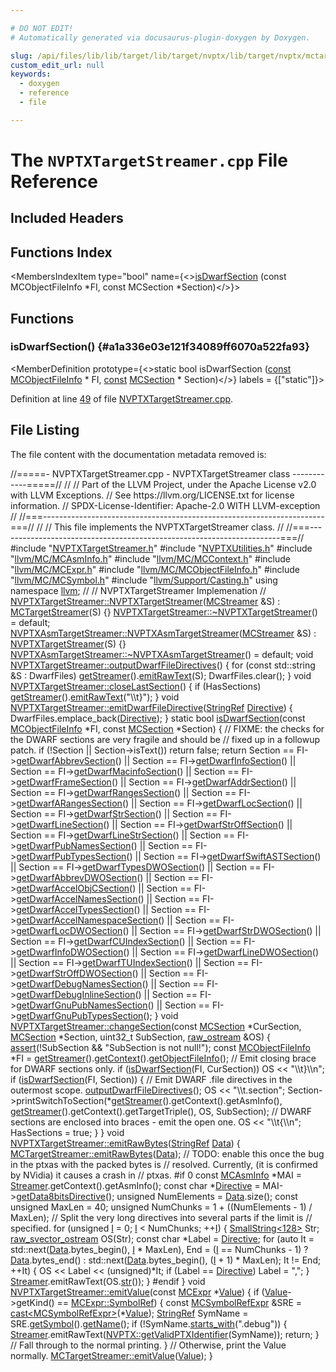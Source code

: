 ```yaml
---

# DO NOT EDIT!
# Automatically generated via docusaurus-plugin-doxygen by Doxygen.

slug: /api/files/lib/lib/target/lib/target/nvptx/lib/target/nvptx/mctargetdesc/nvptxtargetstreamer-cpp
custom_edit_url: null
keywords:
  - doxygen
  - reference
  - file

---
```





# The `NVPTXTargetStreamer.cpp` File Reference

<DoxygenPage pluginConfig={pluginConfig}>



## Included Headers

<IncludesList>
<IncludesListItem
  filePath="NVPTXTargetStreamer.h"
  permalink="/docs/api/files/lib/lib/target/lib/target/nvptx/lib/target/nvptx/mctargetdesc/nvptxtargetstreamer-h"
  isLocal="true" />
<IncludesListItem
  filePath="NVPTXUtilities.h"
  permalink="/docs/api/files/lib/lib/target/lib/target/nvptx/nvptxutilities-h"
  isLocal="true" />
<IncludesListItem
  filePath="llvm/MC/MCAsmInfo.h"
  permalink="/docs/api/files/include/include/llvm/include/llvm/mc/mcasminfo-h"
  isLocal="true" />
<IncludesListItem
  filePath="llvm/MC/MCContext.h"
  permalink="/docs/api/files/include/include/llvm/include/llvm/mc/mccontext-h"
  isLocal="true" />
<IncludesListItem
  filePath="llvm/MC/MCExpr.h"
  permalink="/docs/api/files/include/include/llvm/include/llvm/mc/mcexpr-h"
  isLocal="true" />
<IncludesListItem
  filePath="llvm/MC/MCObjectFileInfo.h"
  permalink="/docs/api/files/include/include/llvm/include/llvm/mc/mcobjectfileinfo-h"
  isLocal="true" />
<IncludesListItem
  filePath="llvm/MC/MCSymbol.h"
  permalink="/docs/api/files/include/include/llvm/include/llvm/mc/mcsymbol-h"
  isLocal="true" />
<IncludesListItem
  filePath="llvm/Support/Casting.h"
  permalink="/docs/api/files/include/include/llvm/include/llvm/support/casting-h"
  isLocal="true" />
</IncludesList>

## Functions Index

<MembersIndex>

<MembersIndexItem
  type="bool"
  name={<><a href="#a1a336e03e121f34089ff6070a522fa93">isDwarfSection</a> (const MCObjectFileInfo &#42;FI, const MCSection &#42;Section)</>}>
</MembersIndexItem>

</MembersIndex>


<SectionDefinition>

## Functions

### isDwarfSection() {#a1a336e03e121f34089ff6070a522fa93}

<MemberDefinition
  prototype={<>static bool isDwarfSection (<a href="/docs/api/files/lib/lib/target/lib/target/aarch64/aarch64promoteconstant-cpp/#a90f8350fecae261c25be85d38b451bff">const</a> <a href="/docs/api/classes/llvm/mcobjectfileinfo">MCObjectFileInfo</a> &#42; FI, <a href="/docs/api/files/lib/lib/target/lib/target/aarch64/aarch64promoteconstant-cpp/#a90f8350fecae261c25be85d38b451bff">const</a> <a href="/docs/api/classes/llvm/mcsection">MCSection</a> &#42; Section)</>}
  labels = {["static"]}>

Definition at line <a href="#l00049">49</a> of file <a href="/docs/api/files/lib/lib/target/lib/target/nvptx/lib/target/nvptx/mctargetdesc/nvptxtargetstreamer-cpp">NVPTXTargetStreamer.cpp</a>.
</MemberDefinition>

</SectionDefinition>

## File Listing

The file content with the documentation metadata removed is:

<ProgramListing>

<Link id="l00001" /><CodeLine lineNumber="1"><span class="doxyHighlightComment">//=====- NVPTXTargetStreamer.cpp - NVPTXTargetStreamer class ------------=====//</span></CodeLine>
<Link id="l00002" /><CodeLine lineNumber="2"><span class="doxyHighlightComment">//</span></CodeLine>
<Link id="l00003" /><CodeLine lineNumber="3"><span class="doxyHighlightComment">// Part of the LLVM Project, under the Apache License v2.0 with LLVM Exceptions.</span></CodeLine>
<Link id="l00004" /><CodeLine lineNumber="4"><span class="doxyHighlightComment">// See https://llvm.org/LICENSE.txt for license information.</span></CodeLine>
<Link id="l00005" /><CodeLine lineNumber="5"><span class="doxyHighlightComment">// SPDX-License-Identifier: Apache-2.0 WITH LLVM-exception</span></CodeLine>
<Link id="l00006" /><CodeLine lineNumber="6"><span class="doxyHighlightComment">//</span></CodeLine>
<Link id="l00007" /><CodeLine lineNumber="7"><span class="doxyHighlightComment">//===----------------------------------------------------------------------===//</span></CodeLine>
<Link id="l00008" /><CodeLine lineNumber="8"><span class="doxyHighlightComment">//</span></CodeLine>
<Link id="l00009" /><CodeLine lineNumber="9"><span class="doxyHighlightComment">// This file implements the NVPTXTargetStreamer class.</span></CodeLine>
<Link id="l00010" /><CodeLine lineNumber="10"><span class="doxyHighlightComment">//</span></CodeLine>
<Link id="l00011" /><CodeLine lineNumber="11"><span class="doxyHighlightComment">//===----------------------------------------------------------------------===//</span></CodeLine>
<Link id="l00012" /><CodeLine lineNumber="12"></CodeLine>
<Link id="l00013" /><CodeLine lineNumber="13"><span class="doxyHighlightPreprocessor">#include &quot;<a href="/docs/api/files/lib/lib/target/lib/target/nvptx/lib/target/nvptx/mctargetdesc/nvptxtargetstreamer-h">NVPTXTargetStreamer.h</a>&quot;</span></CodeLine>
<Link id="l00014" /><CodeLine lineNumber="14"><span class="doxyHighlightPreprocessor">#include &quot;<a href="/docs/api/files/lib/lib/target/lib/target/nvptx/nvptxutilities-h">NVPTXUtilities.h</a>&quot;</span></CodeLine>
<Link id="l00015" /><CodeLine lineNumber="15"><span class="doxyHighlightPreprocessor">#include &quot;<a href="/docs/api/files/include/include/llvm/include/llvm/mc/mcasminfo-h">llvm/MC/MCAsmInfo.h</a>&quot;</span></CodeLine>
<Link id="l00016" /><CodeLine lineNumber="16"><span class="doxyHighlightPreprocessor">#include &quot;<a href="/docs/api/files/include/include/llvm/include/llvm/mc/mccontext-h">llvm/MC/MCContext.h</a>&quot;</span></CodeLine>
<Link id="l00017" /><CodeLine lineNumber="17"><span class="doxyHighlightPreprocessor">#include &quot;<a href="/docs/api/files/include/include/llvm/include/llvm/mc/mcexpr-h">llvm/MC/MCExpr.h</a>&quot;</span></CodeLine>
<Link id="l00018" /><CodeLine lineNumber="18"><span class="doxyHighlightPreprocessor">#include &quot;<a href="/docs/api/files/include/include/llvm/include/llvm/mc/mcobjectfileinfo-h">llvm/MC/MCObjectFileInfo.h</a>&quot;</span></CodeLine>
<Link id="l00019" /><CodeLine lineNumber="19"><span class="doxyHighlightPreprocessor">#include &quot;<a href="/docs/api/files/include/include/llvm/include/llvm/mc/mcsymbol-h">llvm/MC/MCSymbol.h</a>&quot;</span></CodeLine>
<Link id="l00020" /><CodeLine lineNumber="20"><span class="doxyHighlightPreprocessor">#include &quot;<a href="/docs/api/files/include/include/llvm/include/llvm/support/casting-h">llvm/Support/Casting.h</a>&quot;</span></CodeLine>
<Link id="l00021" /><CodeLine lineNumber="21"></CodeLine>
<Link id="l00022" /><CodeLine lineNumber="22"><span class="doxyHighlightKeyword">using namespace </span><span class="doxyHighlight"><a href="/docs/api/namespaces/llvm">llvm</a>;</span></CodeLine>
<Link id="l00023" /><CodeLine lineNumber="23"></CodeLine>
<Link id="l00024" /><CodeLine lineNumber="24"><span class="doxyHighlightComment">//</span></CodeLine>
<Link id="l00025" /><CodeLine lineNumber="25"><span class="doxyHighlightComment">// NVPTXTargetStreamer Implemenation</span></CodeLine>
<Link id="l00026" /><CodeLine lineNumber="26"><span class="doxyHighlightComment">//</span></CodeLine>
<Link id="l00027" /><CodeLine lineNumber="27" lineLink="/docs/api/classes/llvm/nvptxtargetstreamer/#a4fc92ba4943471d9caefea6892cab1b5"><span class="doxyHighlight"><a href="/docs/api/classes/llvm/nvptxtargetstreamer/#a4fc92ba4943471d9caefea6892cab1b5">NVPTXTargetStreamer::NVPTXTargetStreamer</a>(<a href="/docs/api/classes/llvm/mcstreamer">MCStreamer</a> &amp;S) : <a href="/docs/api/classes/llvm/mctargetstreamer/#acfff4f9a518231ee043200a694fcbafa">MCTargetStreamer</a>(S) &#123;&#125;</span></CodeLine>
<Link id="l00028" /><CodeLine lineNumber="28"><span class="doxyHighlight"><a href="/docs/api/classes/llvm/nvptxtargetstreamer/#ab85cdc79d820f6a76efed688f49bf264">NVPTXTargetStreamer::~NVPTXTargetStreamer</a>() = </span><span class="doxyHighlightKeywordFlow">default</span><span class="doxyHighlight">;</span></CodeLine>
<Link id="l00029" /><CodeLine lineNumber="29"></CodeLine>
<Link id="l00030" /><CodeLine lineNumber="30" lineLink="/docs/api/classes/llvm/nvptxasmtargetstreamer/#a880e8af869f926d6d83f357ea650c282"><span class="doxyHighlight"><a href="/docs/api/classes/llvm/nvptxasmtargetstreamer/#a880e8af869f926d6d83f357ea650c282">NVPTXAsmTargetStreamer::NVPTXAsmTargetStreamer</a>(<a href="/docs/api/classes/llvm/mcstreamer">MCStreamer</a> &amp;S)</span></CodeLine>
<Link id="l00031" /><CodeLine lineNumber="31"><span class="doxyHighlight">    : <a href="/docs/api/classes/llvm/nvptxtargetstreamer/#a4fc92ba4943471d9caefea6892cab1b5">NVPTXTargetStreamer</a>(S) &#123;&#125;</span></CodeLine>
<Link id="l00032" /><CodeLine lineNumber="32"><span class="doxyHighlight"><a href="/docs/api/classes/llvm/nvptxasmtargetstreamer/#a82a18add85b4e08d4419f499313d5af8">NVPTXAsmTargetStreamer::~NVPTXAsmTargetStreamer</a>() = </span><span class="doxyHighlightKeywordFlow">default</span><span class="doxyHighlight">;</span></CodeLine>
<Link id="l00033" /><CodeLine lineNumber="33"></CodeLine>
<Link id="l00034" /><CodeLine lineNumber="34" lineLink="/docs/api/classes/llvm/nvptxtargetstreamer/#a842bdc7907a4a2f22892f197cc10e6ff"><span class="doxyHighlightKeywordType">void</span><span class="doxyHighlight"> <a href="/docs/api/classes/llvm/nvptxtargetstreamer/#a842bdc7907a4a2f22892f197cc10e6ff">NVPTXTargetStreamer::outputDwarfFileDirectives</a>() &#123;</span></CodeLine>
<Link id="l00035" /><CodeLine lineNumber="35"><span class="doxyHighlight">  </span><span class="doxyHighlightKeywordFlow">for</span><span class="doxyHighlight"> (</span><span class="doxyHighlightKeyword">const</span><span class="doxyHighlight"> std::string &amp;S : DwarfFiles)</span></CodeLine>
<Link id="l00036" /><CodeLine lineNumber="36"><span class="doxyHighlight">    <a href="/docs/api/classes/llvm/mctargetstreamer/#aae0550266742eb14bea527b1e6f6300a">getStreamer</a>().<a href="/docs/api/classes/llvm/mcstreamer/#ae5807cb4b1f712252faa7d31f9d19815">emitRawText</a>(S);</span></CodeLine>
<Link id="l00037" /><CodeLine lineNumber="37"><span class="doxyHighlight">  DwarfFiles.clear();</span></CodeLine>
<Link id="l00038" /><CodeLine lineNumber="38"><span class="doxyHighlight">&#125;</span></CodeLine>
<Link id="l00039" /><CodeLine lineNumber="39"></CodeLine>
<Link id="l00040" /><CodeLine lineNumber="40" lineLink="/docs/api/classes/llvm/nvptxtargetstreamer/#adb5ac57549aefcb26369577e15a0827e"><span class="doxyHighlightKeywordType">void</span><span class="doxyHighlight"> <a href="/docs/api/classes/llvm/nvptxtargetstreamer/#adb5ac57549aefcb26369577e15a0827e">NVPTXTargetStreamer::closeLastSection</a>() &#123;</span></CodeLine>
<Link id="l00041" /><CodeLine lineNumber="41"><span class="doxyHighlight">  </span><span class="doxyHighlightKeywordFlow">if</span><span class="doxyHighlight"> (HasSections)</span></CodeLine>
<Link id="l00042" /><CodeLine lineNumber="42"><span class="doxyHighlight">    <a href="/docs/api/classes/llvm/mctargetstreamer/#aae0550266742eb14bea527b1e6f6300a">getStreamer</a>().<a href="/docs/api/classes/llvm/mcstreamer/#ae5807cb4b1f712252faa7d31f9d19815">emitRawText</a>(</span><span class="doxyHighlightStringLiteral">&quot;\\t&#125;&quot;</span><span class="doxyHighlight">);</span></CodeLine>
<Link id="l00043" /><CodeLine lineNumber="43"><span class="doxyHighlight">&#125;</span></CodeLine>
<Link id="l00044" /><CodeLine lineNumber="44"></CodeLine>
<Link id="l00045" /><CodeLine lineNumber="45" lineLink="/docs/api/classes/llvm/nvptxtargetstreamer/#a198691ea70afd22bfeb5e0830923beba"><span class="doxyHighlightKeywordType">void</span><span class="doxyHighlight"> <a href="/docs/api/classes/llvm/nvptxtargetstreamer/#a198691ea70afd22bfeb5e0830923beba">NVPTXTargetStreamer::emitDwarfFileDirective</a>(<a href="/docs/api/classes/llvm/stringref">StringRef</a> <a href="/docs/api/classes/llvm/directive">Directive</a>) &#123;</span></CodeLine>
<Link id="l00046" /><CodeLine lineNumber="46"><span class="doxyHighlight">  DwarfFiles.emplace&#95;back(<a href="/docs/api/classes/llvm/directive">Directive</a>);</span></CodeLine>
<Link id="l00047" /><CodeLine lineNumber="47"><span class="doxyHighlight">&#125;</span></CodeLine>
<Link id="l00048" /><CodeLine lineNumber="48"></CodeLine>
<Link id="l00049" /><CodeLine lineNumber="49" lineLink="#a1a336e03e121f34089ff6070a522fa93"><span class="doxyHighlightKeyword">static</span><span class="doxyHighlight"> </span><span class="doxyHighlightKeywordType">bool</span><span class="doxyHighlight"> <a href="#a1a336e03e121f34089ff6070a522fa93">isDwarfSection</a>(</span><span class="doxyHighlightKeyword">const</span><span class="doxyHighlight"> <a href="/docs/api/classes/llvm/mcobjectfileinfo">MCObjectFileInfo</a> &#42;FI,</span></CodeLine>
<Link id="l00050" /><CodeLine lineNumber="50"><span class="doxyHighlight">                           </span><span class="doxyHighlightKeyword">const</span><span class="doxyHighlight"> <a href="/docs/api/classes/llvm/mcsection">MCSection</a> &#42;Section) &#123;</span></CodeLine>
<Link id="l00051" /><CodeLine lineNumber="51"><span class="doxyHighlight">  </span><span class="doxyHighlightComment">// FIXME: the checks for the DWARF sections are very fragile and should be</span></CodeLine>
<Link id="l00052" /><CodeLine lineNumber="52"><span class="doxyHighlight">  </span><span class="doxyHighlightComment">// fixed up in a followup patch.</span></CodeLine>
<Link id="l00053" /><CodeLine lineNumber="53"><span class="doxyHighlight">  </span><span class="doxyHighlightKeywordFlow">if</span><span class="doxyHighlight"> (!Section || Section-&gt;isText())</span></CodeLine>
<Link id="l00054" /><CodeLine lineNumber="54"><span class="doxyHighlight">    </span><span class="doxyHighlightKeywordFlow">return</span><span class="doxyHighlight"> </span><span class="doxyHighlightKeyword">false</span><span class="doxyHighlight">;</span></CodeLine>
<Link id="l00055" /><CodeLine lineNumber="55"><span class="doxyHighlight">  </span><span class="doxyHighlightKeywordFlow">return</span><span class="doxyHighlight"> Section == FI-&gt;<a href="/docs/api/classes/llvm/mcobjectfileinfo/#ac10c6a9d85782db274d19ef8f828d9fc">getDwarfAbbrevSection</a>() ||</span></CodeLine>
<Link id="l00056" /><CodeLine lineNumber="56"><span class="doxyHighlight">         Section == FI-&gt;<a href="/docs/api/classes/llvm/mcobjectfileinfo/#a82d739b35c6534d476fc5bf7d2ee57cb">getDwarfInfoSection</a>() ||</span></CodeLine>
<Link id="l00057" /><CodeLine lineNumber="57"><span class="doxyHighlight">         Section == FI-&gt;<a href="/docs/api/classes/llvm/mcobjectfileinfo/#ae04d121e734cd5ad456233e5d6ebbb3c">getDwarfMacinfoSection</a>() ||</span></CodeLine>
<Link id="l00058" /><CodeLine lineNumber="58"><span class="doxyHighlight">         Section == FI-&gt;<a href="/docs/api/classes/llvm/mcobjectfileinfo/#a8357c20a6fa8dd32020a98ed65971587">getDwarfFrameSection</a>() ||</span></CodeLine>
<Link id="l00059" /><CodeLine lineNumber="59"><span class="doxyHighlight">         Section == FI-&gt;<a href="/docs/api/classes/llvm/mcobjectfileinfo/#a7dd91b8042158479671aa8f357fd5f62">getDwarfAddrSection</a>() ||</span></CodeLine>
<Link id="l00060" /><CodeLine lineNumber="60"><span class="doxyHighlight">         Section == FI-&gt;<a href="/docs/api/classes/llvm/mcobjectfileinfo/#a31df4edd580fc4f6e43318cd9c5ed5bc">getDwarfRangesSection</a>() ||</span></CodeLine>
<Link id="l00061" /><CodeLine lineNumber="61"><span class="doxyHighlight">         Section == FI-&gt;<a href="/docs/api/classes/llvm/mcobjectfileinfo/#ae17df2cce5c5b2cb1688d22f2d90820c">getDwarfARangesSection</a>() ||</span></CodeLine>
<Link id="l00062" /><CodeLine lineNumber="62"><span class="doxyHighlight">         Section == FI-&gt;<a href="/docs/api/classes/llvm/mcobjectfileinfo/#ae7548b994352e41c0a628936d3f75c61">getDwarfLocSection</a>() ||</span></CodeLine>
<Link id="l00063" /><CodeLine lineNumber="63"><span class="doxyHighlight">         Section == FI-&gt;<a href="/docs/api/classes/llvm/mcobjectfileinfo/#a5915c91abcb7f7eb43cae094ec8b4ec7">getDwarfStrSection</a>() ||</span></CodeLine>
<Link id="l00064" /><CodeLine lineNumber="64"><span class="doxyHighlight">         Section == FI-&gt;<a href="/docs/api/classes/llvm/mcobjectfileinfo/#a82d3abaa97d9734f17bdd52cfdf00fb7">getDwarfLineSection</a>() ||</span></CodeLine>
<Link id="l00065" /><CodeLine lineNumber="65"><span class="doxyHighlight">         Section == FI-&gt;<a href="/docs/api/classes/llvm/mcobjectfileinfo/#a3d677a1ab07bb4796933369f69396459">getDwarfStrOffSection</a>() ||</span></CodeLine>
<Link id="l00066" /><CodeLine lineNumber="66"><span class="doxyHighlight">         Section == FI-&gt;<a href="/docs/api/classes/llvm/mcobjectfileinfo/#a5e2906ef9fe9b6b1bef3e104b1519cd0">getDwarfLineStrSection</a>() ||</span></CodeLine>
<Link id="l00067" /><CodeLine lineNumber="67"><span class="doxyHighlight">         Section == FI-&gt;<a href="/docs/api/classes/llvm/mcobjectfileinfo/#a49eb3fca43b2ceca3ff8c706fae7ddab">getDwarfPubNamesSection</a>() ||</span></CodeLine>
<Link id="l00068" /><CodeLine lineNumber="68"><span class="doxyHighlight">         Section == FI-&gt;<a href="/docs/api/classes/llvm/mcobjectfileinfo/#a97622da3f5114dfa0bb2f2285bf37cea">getDwarfPubTypesSection</a>() ||</span></CodeLine>
<Link id="l00069" /><CodeLine lineNumber="69"><span class="doxyHighlight">         Section == FI-&gt;<a href="/docs/api/classes/llvm/mcobjectfileinfo/#ac28a6e4a483c4c56f254884ed9024648">getDwarfSwiftASTSection</a>() ||</span></CodeLine>
<Link id="l00070" /><CodeLine lineNumber="70"><span class="doxyHighlight">         Section == FI-&gt;<a href="/docs/api/classes/llvm/mcobjectfileinfo/#a47aba8387dcc1520ee5846c047be762d">getDwarfTypesDWOSection</a>() ||</span></CodeLine>
<Link id="l00071" /><CodeLine lineNumber="71"><span class="doxyHighlight">         Section == FI-&gt;<a href="/docs/api/classes/llvm/mcobjectfileinfo/#ab7b38278009d729724c809dcbc9d5b4f">getDwarfAbbrevDWOSection</a>() ||</span></CodeLine>
<Link id="l00072" /><CodeLine lineNumber="72"><span class="doxyHighlight">         Section == FI-&gt;<a href="/docs/api/classes/llvm/mcobjectfileinfo/#ae1a65d3a4229133502a782ab58741e60">getDwarfAccelObjCSection</a>() ||</span></CodeLine>
<Link id="l00073" /><CodeLine lineNumber="73"><span class="doxyHighlight">         Section == FI-&gt;<a href="/docs/api/classes/llvm/mcobjectfileinfo/#ab0a98f2924de06f55315c207f3c0eac1">getDwarfAccelNamesSection</a>() ||</span></CodeLine>
<Link id="l00074" /><CodeLine lineNumber="74"><span class="doxyHighlight">         Section == FI-&gt;<a href="/docs/api/classes/llvm/mcobjectfileinfo/#a0f1b3ba79882a148045283d71753897a">getDwarfAccelTypesSection</a>() ||</span></CodeLine>
<Link id="l00075" /><CodeLine lineNumber="75"><span class="doxyHighlight">         Section == FI-&gt;<a href="/docs/api/classes/llvm/mcobjectfileinfo/#a38d14819d39b592f82540549231ed94e">getDwarfAccelNamespaceSection</a>() ||</span></CodeLine>
<Link id="l00076" /><CodeLine lineNumber="76"><span class="doxyHighlight">         Section == FI-&gt;<a href="/docs/api/classes/llvm/mcobjectfileinfo/#ae0c42bab7cf6d48b020adbec53263a2c">getDwarfLocDWOSection</a>() ||</span></CodeLine>
<Link id="l00077" /><CodeLine lineNumber="77"><span class="doxyHighlight">         Section == FI-&gt;<a href="/docs/api/classes/llvm/mcobjectfileinfo/#aa89ba1b4a04c6aab9e36521b0af3212e">getDwarfStrDWOSection</a>() ||</span></CodeLine>
<Link id="l00078" /><CodeLine lineNumber="78"><span class="doxyHighlight">         Section == FI-&gt;<a href="/docs/api/classes/llvm/mcobjectfileinfo/#adc1a8b3a5ab5c4c460feb4a00dd2a71c">getDwarfCUIndexSection</a>() ||</span></CodeLine>
<Link id="l00079" /><CodeLine lineNumber="79"><span class="doxyHighlight">         Section == FI-&gt;<a href="/docs/api/classes/llvm/mcobjectfileinfo/#a3d9643e39995d567cfd19465abcfabaf">getDwarfInfoDWOSection</a>() ||</span></CodeLine>
<Link id="l00080" /><CodeLine lineNumber="80"><span class="doxyHighlight">         Section == FI-&gt;<a href="/docs/api/classes/llvm/mcobjectfileinfo/#a3b7d7a8e94a349e8343c52c9759bceb4">getDwarfLineDWOSection</a>() ||</span></CodeLine>
<Link id="l00081" /><CodeLine lineNumber="81"><span class="doxyHighlight">         Section == FI-&gt;<a href="/docs/api/classes/llvm/mcobjectfileinfo/#a6f7b6409e225107d1b3e430471b80c50">getDwarfTUIndexSection</a>() ||</span></CodeLine>
<Link id="l00082" /><CodeLine lineNumber="82"><span class="doxyHighlight">         Section == FI-&gt;<a href="/docs/api/classes/llvm/mcobjectfileinfo/#a2be455ebf2215c76244c7d1cc4697492">getDwarfStrOffDWOSection</a>() ||</span></CodeLine>
<Link id="l00083" /><CodeLine lineNumber="83"><span class="doxyHighlight">         Section == FI-&gt;<a href="/docs/api/classes/llvm/mcobjectfileinfo/#a7031b56e11bd03c7a1f7ab2e68d5d095">getDwarfDebugNamesSection</a>() ||</span></CodeLine>
<Link id="l00084" /><CodeLine lineNumber="84"><span class="doxyHighlight">         Section == FI-&gt;<a href="/docs/api/classes/llvm/mcobjectfileinfo/#a9ba4c71757b3cefaeefeb6d440d0ee91">getDwarfDebugInlineSection</a>() ||</span></CodeLine>
<Link id="l00085" /><CodeLine lineNumber="85"><span class="doxyHighlight">         Section == FI-&gt;<a href="/docs/api/classes/llvm/mcobjectfileinfo/#a29cddb4a82114802b9020d33d7e4dbd8">getDwarfGnuPubNamesSection</a>() ||</span></CodeLine>
<Link id="l00086" /><CodeLine lineNumber="86"><span class="doxyHighlight">         Section == FI-&gt;<a href="/docs/api/classes/llvm/mcobjectfileinfo/#a9eaa64fd2b7b36baec3fb81e574b6b8a">getDwarfGnuPubTypesSection</a>();</span></CodeLine>
<Link id="l00087" /><CodeLine lineNumber="87"><span class="doxyHighlight">&#125;</span></CodeLine>
<Link id="l00088" /><CodeLine lineNumber="88"></CodeLine>
<Link id="l00089" /><CodeLine lineNumber="89" lineLink="/docs/api/classes/llvm/nvptxtargetstreamer/#ab7ccb3b4d754b7e2ab62aca1113ab56d"><span class="doxyHighlightKeywordType">void</span><span class="doxyHighlight"> <a href="/docs/api/classes/llvm/nvptxtargetstreamer/#ab7ccb3b4d754b7e2ab62aca1113ab56d">NVPTXTargetStreamer::changeSection</a>(</span><span class="doxyHighlightKeyword">const</span><span class="doxyHighlight"> <a href="/docs/api/classes/llvm/mcsection">MCSection</a> &#42;CurSection,</span></CodeLine>
<Link id="l00090" /><CodeLine lineNumber="90"><span class="doxyHighlight">                                        <a href="/docs/api/classes/llvm/mcsection">MCSection</a> &#42;Section, uint32&#95;t SubSection,</span></CodeLine>
<Link id="l00091" /><CodeLine lineNumber="91"><span class="doxyHighlight">                                        <a href="/docs/api/classes/llvm/raw-ostream">raw&#95;ostream</a> &amp;OS) &#123;</span></CodeLine>
<Link id="l00092" /><CodeLine lineNumber="92"><span class="doxyHighlight">  <a href="/docs/api/files/lib/lib/target/lib/target/amdgpu/silowercontrolflow-cpp/#a4868c5d81c5ccc98c47aeab6244346a0">assert</a>(!SubSection &amp;&amp; </span><span class="doxyHighlightStringLiteral">&quot;SubSection is not null!&quot;</span><span class="doxyHighlight">);</span></CodeLine>
<Link id="l00093" /><CodeLine lineNumber="93"><span class="doxyHighlight">  </span><span class="doxyHighlightKeyword">const</span><span class="doxyHighlight"> <a href="/docs/api/classes/llvm/mcobjectfileinfo">MCObjectFileInfo</a> &#42;FI = <a href="/docs/api/classes/llvm/mctargetstreamer/#aae0550266742eb14bea527b1e6f6300a">getStreamer</a>().<a href="/docs/api/classes/llvm/mcstreamer/#a61c979932b890df773ce75013b76708b">getContext</a>().<a href="/docs/api/classes/llvm/mccontext/#a01d6d82d18a5da901c50a546932c4264">getObjectFileInfo</a>();</span></CodeLine>
<Link id="l00094" /><CodeLine lineNumber="94"><span class="doxyHighlight">  </span><span class="doxyHighlightComment">// Emit closing brace for DWARF sections only.</span></CodeLine>
<Link id="l00095" /><CodeLine lineNumber="95"><span class="doxyHighlight">  </span><span class="doxyHighlightKeywordFlow">if</span><span class="doxyHighlight"> (<a href="#a1a336e03e121f34089ff6070a522fa93">isDwarfSection</a>(FI, CurSection))</span></CodeLine>
<Link id="l00096" /><CodeLine lineNumber="96"><span class="doxyHighlight">    OS &lt;&lt; </span><span class="doxyHighlightStringLiteral">&quot;\\t&#125;\\n&quot;</span><span class="doxyHighlight">;</span></CodeLine>
<Link id="l00097" /><CodeLine lineNumber="97"><span class="doxyHighlight">  </span><span class="doxyHighlightKeywordFlow">if</span><span class="doxyHighlight"> (<a href="#a1a336e03e121f34089ff6070a522fa93">isDwarfSection</a>(FI, Section)) &#123;</span></CodeLine>
<Link id="l00098" /><CodeLine lineNumber="98"><span class="doxyHighlight">    </span><span class="doxyHighlightComment">// Emit DWARF .file directives in the outermost scope.</span></CodeLine>
<Link id="l00099" /><CodeLine lineNumber="99"><span class="doxyHighlight">    <a href="/docs/api/classes/llvm/nvptxtargetstreamer/#a842bdc7907a4a2f22892f197cc10e6ff">outputDwarfFileDirectives</a>();</span></CodeLine>
<Link id="l00100" /><CodeLine lineNumber="100"><span class="doxyHighlight">    OS &lt;&lt; </span><span class="doxyHighlightStringLiteral">&quot;\\t.section&quot;</span><span class="doxyHighlight">;</span></CodeLine>
<Link id="l00101" /><CodeLine lineNumber="101"><span class="doxyHighlight">    Section-&gt;printSwitchToSection(&#42;<a href="/docs/api/classes/llvm/mctargetstreamer/#aae0550266742eb14bea527b1e6f6300a">getStreamer</a>().getContext().getAsmInfo(),</span></CodeLine>
<Link id="l00102" /><CodeLine lineNumber="102"><span class="doxyHighlight">                                  <a href="/docs/api/classes/llvm/mctargetstreamer/#aae0550266742eb14bea527b1e6f6300a">getStreamer</a>().getContext().getTargetTriple(),</span></CodeLine>
<Link id="l00103" /><CodeLine lineNumber="103"><span class="doxyHighlight">                                  OS, SubSection);</span></CodeLine>
<Link id="l00104" /><CodeLine lineNumber="104"><span class="doxyHighlight">    </span><span class="doxyHighlightComment">// DWARF sections are enclosed into braces - emit the open one.</span></CodeLine>
<Link id="l00105" /><CodeLine lineNumber="105"><span class="doxyHighlight">    OS &lt;&lt; </span><span class="doxyHighlightStringLiteral">&quot;\\t&#123;\\n&quot;</span><span class="doxyHighlight">;</span></CodeLine>
<Link id="l00106" /><CodeLine lineNumber="106"><span class="doxyHighlight">    HasSections = </span><span class="doxyHighlightKeyword">true</span><span class="doxyHighlight">;</span></CodeLine>
<Link id="l00107" /><CodeLine lineNumber="107"><span class="doxyHighlight">  &#125;</span></CodeLine>
<Link id="l00108" /><CodeLine lineNumber="108"><span class="doxyHighlight">&#125;</span></CodeLine>
<Link id="l00109" /><CodeLine lineNumber="109"></CodeLine>
<Link id="l00110" /><CodeLine lineNumber="110" lineLink="/docs/api/classes/llvm/nvptxtargetstreamer/#a89b1d9f2451a16b36cb2ae1a3e335433"><span class="doxyHighlightKeywordType">void</span><span class="doxyHighlight"> <a href="/docs/api/classes/llvm/nvptxtargetstreamer/#a89b1d9f2451a16b36cb2ae1a3e335433">NVPTXTargetStreamer::emitRawBytes</a>(<a href="/docs/api/classes/llvm/stringref">StringRef</a> <a href="/docs/api/namespaces/llvm/#aa20539e89704d20b98b97e9c3feac934">Data</a>) &#123;</span></CodeLine>
<Link id="l00111" /><CodeLine lineNumber="111"><span class="doxyHighlight">  <a href="/docs/api/classes/llvm/mctargetstreamer/#ac4b91d37e671f74e4a67bef3ed4577f7">MCTargetStreamer::emitRawBytes</a>(<a href="/docs/api/namespaces/llvm/#aa20539e89704d20b98b97e9c3feac934">Data</a>);</span></CodeLine>
<Link id="l00112" /><CodeLine lineNumber="112"><span class="doxyHighlight">  </span><span class="doxyHighlightComment">// TODO: enable this once the bug in the ptxas with the packed bytes is</span></CodeLine>
<Link id="l00113" /><CodeLine lineNumber="113"><span class="doxyHighlight">  </span><span class="doxyHighlightComment">// resolved. Currently, (it is confirmed by NVidia) it causes a crash in</span></CodeLine>
<Link id="l00114" /><CodeLine lineNumber="114"><span class="doxyHighlight">  </span><span class="doxyHighlightComment">// ptxas.</span></CodeLine>
<Link id="l00115" /><CodeLine lineNumber="115"><span class="doxyHighlightPreprocessor">#if 0</span></CodeLine>
<Link id="l00116" /><CodeLine lineNumber="116"><span class="doxyHighlight">  </span><span class="doxyHighlightKeyword">const</span><span class="doxyHighlight"> <a href="/docs/api/classes/llvm/mcasminfo">MCAsmInfo</a> &#42;MAI = <a href="/docs/api/classes/llvm/mctargetstreamer/#ac5c639960b526c507f505f9e3ebb915d">Streamer</a>.getContext().getAsmInfo();</span></CodeLine>
<Link id="l00117" /><CodeLine lineNumber="117"><span class="doxyHighlight">  </span><span class="doxyHighlightKeyword">const</span><span class="doxyHighlight"> </span><span class="doxyHighlightKeywordType">char</span><span class="doxyHighlight"> &#42;<a href="/docs/api/classes/llvm/directive">Directive</a> = MAI-&gt;<a href="/docs/api/classes/llvm/mcasminfo/#a55a62003ef13b699236467b40d9d699e">getData8bitsDirective</a>();</span></CodeLine>
<Link id="l00118" /><CodeLine lineNumber="118"><span class="doxyHighlight">  </span><span class="doxyHighlightKeywordType">unsigned</span><span class="doxyHighlight"> NumElements = <a href="/docs/api/namespaces/llvm/#aa20539e89704d20b98b97e9c3feac934">Data</a>.size();</span></CodeLine>
<Link id="l00119" /><CodeLine lineNumber="119"><span class="doxyHighlight">  </span><span class="doxyHighlightKeyword">const</span><span class="doxyHighlight"> </span><span class="doxyHighlightKeywordType">unsigned</span><span class="doxyHighlight"> MaxLen = 40;</span></CodeLine>
<Link id="l00120" /><CodeLine lineNumber="120"><span class="doxyHighlight">  </span><span class="doxyHighlightKeywordType">unsigned</span><span class="doxyHighlight"> NumChunks = 1 + ((NumElements - 1) / MaxLen);</span></CodeLine>
<Link id="l00121" /><CodeLine lineNumber="121"><span class="doxyHighlight">  </span><span class="doxyHighlightComment">// Split the very long directives into several parts if the limit is</span></CodeLine>
<Link id="l00122" /><CodeLine lineNumber="122"><span class="doxyHighlight">  </span><span class="doxyHighlightComment">// specified.</span></CodeLine>
<Link id="l00123" /><CodeLine lineNumber="123"><span class="doxyHighlight">  </span><span class="doxyHighlightKeywordFlow">for</span><span class="doxyHighlight"> (</span><span class="doxyHighlightKeywordType">unsigned</span><span class="doxyHighlight"> <a href="/docs/api/files/lib/lib/support/md5-cpp/#ac0eafdc9ee161b71e7af98af736952fd">I</a> = 0; <a href="/docs/api/files/lib/lib/support/md5-cpp/#ac0eafdc9ee161b71e7af98af736952fd">I</a> &lt; NumChunks; ++<a href="/docs/api/files/lib/lib/support/md5-cpp/#ac0eafdc9ee161b71e7af98af736952fd">I</a>) &#123;</span></CodeLine>
<Link id="l00124" /><CodeLine lineNumber="124"><span class="doxyHighlight">    <a href="/docs/api/classes/llvm/smallstring">SmallString&lt;128&gt;</a> Str;</span></CodeLine>
<Link id="l00125" /><CodeLine lineNumber="125"><span class="doxyHighlight">    <a href="/docs/api/classes/llvm/raw-svector-ostream">raw&#95;svector&#95;ostream</a> OS(Str);</span></CodeLine>
<Link id="l00126" /><CodeLine lineNumber="126"></CodeLine>
<Link id="l00127" /><CodeLine lineNumber="127"><span class="doxyHighlight">    </span><span class="doxyHighlightKeyword">const</span><span class="doxyHighlight"> </span><span class="doxyHighlightKeywordType">char</span><span class="doxyHighlight"> &#42;Label = <a href="/docs/api/classes/llvm/directive">Directive</a>;</span></CodeLine>
<Link id="l00128" /><CodeLine lineNumber="128"><span class="doxyHighlight">    </span><span class="doxyHighlightKeywordFlow">for</span><span class="doxyHighlight"> (</span><span class="doxyHighlightKeyword">auto</span><span class="doxyHighlight"> It = std::next(<a href="/docs/api/namespaces/llvm/#aa20539e89704d20b98b97e9c3feac934">Data</a>.bytes&#95;begin(), <a href="/docs/api/files/lib/lib/support/md5-cpp/#ac0eafdc9ee161b71e7af98af736952fd">I</a> &#42; MaxLen),</span></CodeLine>
<Link id="l00129" /><CodeLine lineNumber="129"><span class="doxyHighlight">              End = (<a href="/docs/api/files/lib/lib/support/md5-cpp/#ac0eafdc9ee161b71e7af98af736952fd">I</a> == NumChunks - 1)</span></CodeLine>
<Link id="l00130" /><CodeLine lineNumber="130"><span class="doxyHighlight">                        ? <a href="/docs/api/namespaces/llvm/#aa20539e89704d20b98b97e9c3feac934">Data</a>.bytes&#95;end()</span></CodeLine>
<Link id="l00131" /><CodeLine lineNumber="131"><span class="doxyHighlight">                        : std::next(<a href="/docs/api/namespaces/llvm/#aa20539e89704d20b98b97e9c3feac934">Data</a>.bytes&#95;begin(), (<a href="/docs/api/files/lib/lib/support/md5-cpp/#ac0eafdc9ee161b71e7af98af736952fd">I</a> + 1) &#42; MaxLen);</span></CodeLine>
<Link id="l00132" /><CodeLine lineNumber="132"><span class="doxyHighlight">         It != End; ++It) &#123;</span></CodeLine>
<Link id="l00133" /><CodeLine lineNumber="133"><span class="doxyHighlight">      OS &lt;&lt; Label &lt;&lt; (unsigned)&#42;It;</span></CodeLine>
<Link id="l00134" /><CodeLine lineNumber="134"><span class="doxyHighlight">      </span><span class="doxyHighlightKeywordFlow">if</span><span class="doxyHighlight"> (Label == <a href="/docs/api/classes/llvm/directive">Directive</a>)</span></CodeLine>
<Link id="l00135" /><CodeLine lineNumber="135"><span class="doxyHighlight">        Label = </span><span class="doxyHighlightStringLiteral">&quot;,&quot;</span><span class="doxyHighlight">;</span></CodeLine>
<Link id="l00136" /><CodeLine lineNumber="136"><span class="doxyHighlight">    &#125;</span></CodeLine>
<Link id="l00137" /><CodeLine lineNumber="137"><span class="doxyHighlight">    <a href="/docs/api/classes/llvm/mctargetstreamer/#ac5c639960b526c507f505f9e3ebb915d">Streamer</a>.emitRawText(OS.<a href="/docs/api/classes/llvm/raw-svector-ostream/#a9c2cac84e46d3e744aeca03dd3d557d1">str</a>());</span></CodeLine>
<Link id="l00138" /><CodeLine lineNumber="138"><span class="doxyHighlight">  &#125;</span></CodeLine>
<Link id="l00139" /><CodeLine lineNumber="139"><span class="doxyHighlightPreprocessor">#endif</span></CodeLine>
<Link id="l00140" /><CodeLine lineNumber="140"><span class="doxyHighlight">&#125;</span></CodeLine>
<Link id="l00141" /><CodeLine lineNumber="141"></CodeLine>
<Link id="l00142" /><CodeLine lineNumber="142" lineLink="/docs/api/classes/llvm/nvptxtargetstreamer/#ad3e4f5bb59058be7d568e2505d04b830"><span class="doxyHighlightKeywordType">void</span><span class="doxyHighlight"> <a href="/docs/api/classes/llvm/nvptxtargetstreamer/#ad3e4f5bb59058be7d568e2505d04b830">NVPTXTargetStreamer::emitValue</a>(</span><span class="doxyHighlightKeyword">const</span><span class="doxyHighlight"> <a href="/docs/api/classes/llvm/mcexpr">MCExpr</a> &#42;<a href="/docs/api/classes/llvm/value">Value</a>) &#123;</span></CodeLine>
<Link id="l00143" /><CodeLine lineNumber="143"><span class="doxyHighlight">  </span><span class="doxyHighlightKeywordFlow">if</span><span class="doxyHighlight"> (<a href="/docs/api/classes/llvm/value">Value</a>-&gt;getKind() == <a href="/docs/api/classes/llvm/mcexpr/#a83112ba0cecd7a7add9f1f9c441d606fa8cbc19c1660252a30c030fa945999a91">MCExpr::SymbolRef</a>) &#123;</span></CodeLine>
<Link id="l00144" /><CodeLine lineNumber="144"><span class="doxyHighlight">    </span><span class="doxyHighlightKeyword">const</span><span class="doxyHighlight"> <a href="/docs/api/classes/llvm/mcsymbolrefexpr">MCSymbolRefExpr</a> &amp;SRE = <a href="/docs/api/namespaces/llvm/#ac4fc845f5ed92de63cd4474f128f5fc5">cast&lt;MCSymbolRefExpr&gt;</a>(&#42;<a href="/docs/api/classes/llvm/value">Value</a>);</span></CodeLine>
<Link id="l00145" /><CodeLine lineNumber="145"><span class="doxyHighlight">    <a href="/docs/api/classes/llvm/stringref">StringRef</a> SymName = SRE.<a href="/docs/api/classes/llvm/mcsymbolrefexpr/#a048f077746d95f142d02e56586862bf2">getSymbol</a>().<a href="/docs/api/classes/llvm/mcsymbol/#a57c7b2b9784361914262eeb0a6f0b18d">getName</a>();</span></CodeLine>
<Link id="l00146" /><CodeLine lineNumber="146"><span class="doxyHighlight">    </span><span class="doxyHighlightKeywordFlow">if</span><span class="doxyHighlight"> (!SymName.<a href="/docs/api/classes/llvm/stringref/#a2cd8968ff703aaeb395dcd63f6805ff1">starts&#95;with</a>(</span><span class="doxyHighlightStringLiteral">&quot;.debug&quot;</span><span class="doxyHighlight">)) &#123;</span></CodeLine>
<Link id="l00147" /><CodeLine lineNumber="147"><span class="doxyHighlight">      <a href="/docs/api/classes/llvm/mctargetstreamer/#ac5c639960b526c507f505f9e3ebb915d">Streamer</a>.emitRawText(<a href="/docs/api/namespaces/llvm/nvptx/#af4210a516b7d42964c60d68eae26a57a">NVPTX::getValidPTXIdentifier</a>(SymName));</span></CodeLine>
<Link id="l00148" /><CodeLine lineNumber="148"><span class="doxyHighlight">      </span><span class="doxyHighlightKeywordFlow">return</span><span class="doxyHighlight">;</span></CodeLine>
<Link id="l00149" /><CodeLine lineNumber="149"><span class="doxyHighlight">    &#125;</span></CodeLine>
<Link id="l00150" /><CodeLine lineNumber="150"><span class="doxyHighlight">    </span><span class="doxyHighlightComment">// Fall through to the normal printing.</span></CodeLine>
<Link id="l00151" /><CodeLine lineNumber="151"><span class="doxyHighlight">  &#125;</span></CodeLine>
<Link id="l00152" /><CodeLine lineNumber="152"><span class="doxyHighlight">  </span><span class="doxyHighlightComment">// Otherwise, print the Value normally.</span></CodeLine>
<Link id="l00153" /><CodeLine lineNumber="153"><span class="doxyHighlight">  <a href="/docs/api/classes/llvm/mctargetstreamer/#a46c66115be8a99f00d13569a94ae0678">MCTargetStreamer::emitValue</a>(<a href="/docs/api/classes/llvm/value">Value</a>);</span></CodeLine>
<Link id="l00154" /><CodeLine lineNumber="154"><span class="doxyHighlight">&#125;</span></CodeLine>

</ProgramListing>


</DoxygenPage>
